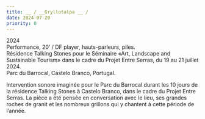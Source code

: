 ```yaml
---
title: __ / __Gryllotalpa __ /
date: 2024-07-20
priority: 0
---
```

2024\
Performance, 20’ / DF player, hauts-parleurs, piles.\
Résidence Talking Stones pour le Séminaire «Art, Landscape and Sustainable Tourism» dans le cadre du Projet Entre Serras, du 19 au 21 juillet 2024.\
Parc du Barrocal, Castelo Branco, Portugal.

Intervention sonore imaginée pour le Parc du Barrocal durant les 10 jours de la résidence Talking Stones à Castelo Branco, dans le cadre du Projet Entre Serras. La pièce a été pensée en conversation avec le lieu, ses grandes roches de granit et les nombreux grillons qui y chantent à cette période de l’année.

<VimeoEmbed videoId={1014255136} />



<VimeoEmbed videoId={1014264635} />
